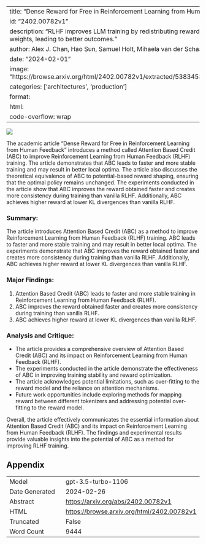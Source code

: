 
---
title: "Dense Reward for Free in Reinforcement Learning from Human Feedback"
id: "2402.00782v1"
description: "RLHF improves LLM training by redistributing rewards based on attention weights, leading to better outcomes."
author: Alex J. Chan, Hao Sun, Samuel Holt, Mihaela van der Schaar
date: "2024-02-01"
image: "https://browse.arxiv.org/html/2402.00782v1/extracted/5383453/images/overview.png"
categories: ['architectures', 'production']
format:
  html:
    code-overflow: wrap
---

![](https://browse.arxiv.org/html/2402.00782v1/extracted/5383453/images/overview.png)

The academic article "Dense Reward for Free in Reinforcement Learning from Human Feedback" introduces a method called Attention Based Credit (ABC) to improve Reinforcement Learning from Human Feedback (RLHF) training. The article demonstrates that ABC leads to faster and more stable training and may result in better local optima. The article also discusses the theoretical equivalence of ABC to potential-based reward shaping, ensuring that the optimal policy remains unchanged. The experiments conducted in the article show that ABC improves the reward obtained faster and creates more consistency during training than vanilla RLHF. Additionally, ABC achieves higher reward at lower KL divergences than vanilla RLHF.

### Summary:
The article introduces Attention Based Credit (ABC) as a method to improve Reinforcement Learning from Human Feedback (RLHF) training. ABC leads to faster and more stable training and may result in better local optima. The experiments demonstrate that ABC improves the reward obtained faster and creates more consistency during training than vanilla RLHF. Additionally, ABC achieves higher reward at lower KL divergences than vanilla RLHF.

### Major Findings:
1. Attention Based Credit (ABC) leads to faster and more stable training in Reinforcement Learning from Human Feedback (RLHF).
2. ABC improves the reward obtained faster and creates more consistency during training than vanilla RLHF.
3. ABC achieves higher reward at lower KL divergences than vanilla RLHF.

### Analysis and Critique:
- The article provides a comprehensive overview of Attention Based Credit (ABC) and its impact on Reinforcement Learning from Human Feedback (RLHF).
- The experiments conducted in the article demonstrate the effectiveness of ABC in improving training stability and reward optimization.
- The article acknowledges potential limitations, such as over-fitting to the reward model and the reliance on attention mechanisms.
- Future work opportunities include exploring methods for mapping reward between different tokenizers and addressing potential over-fitting to the reward model.

Overall, the article effectively communicates the essential information about Attention Based Credit (ABC) and its impact on Reinforcement Learning from Human Feedback (RLHF). The findings and experimental results provide valuable insights into the potential of ABC as a method for improving RLHF training.

## Appendix

|          |          |
|----------|----------|
| Model     | gpt-3.5-turbo-1106       |
| Date Generated     | 2024-02-26       |
| Abstract | [https://arxiv.org/abs/2402.00782v1](https://arxiv.org/abs/2402.00782v1)        |
| HTML     | [https://browse.arxiv.org/html/2402.00782v1](https://browse.arxiv.org/html/2402.00782v1)       |
| Truncated       | False       |
| Word Count       | 9444       |